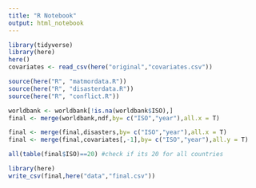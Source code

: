```yaml
---
title: "R Notebook"
output: html_notebook
---
```



```r
library(tidyverse)
library(here)
here()
covariates <- read_csv(here("original","covariates.csv"))
```

```r
source(here("R", "matmordata.R"))
source(here("R", "disasterdata.R"))
source(here("R", "conflict.R"))
```


```r
worldbank <- worldbank[!is.na(worldbank$ISO),]
final <- merge(worldbank,ndf,by= c("ISO","year"),all.x = T)
```

```r
final <- merge(final,disasters,by= c("ISO","year"),all.x = T)
final <- merge(final,covariates[,-1],by= c("ISO","year"),all.y = T)
```

```r
all(table(final$ISO)==20) #check if its 20 for all countries
```


```r
library(here)
write_csv(final,here("data","final.csv"))
```

